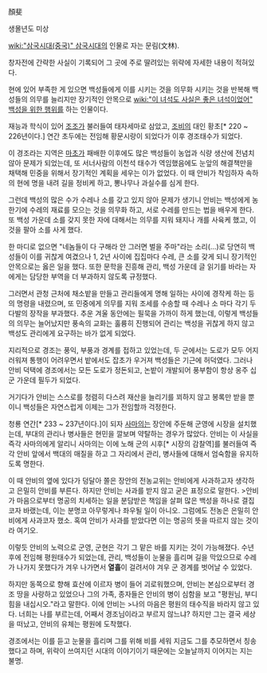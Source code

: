 顏斐

생몰년도 미상

[[wiki:"삼국시대(중국)" 삼국시대]]의 인물로 자는 문림(文林).

창자전에 간략한 사실이 기록되어 그 곳에 주로 딸려있는 위략에 자세한 내용이 적혀있다.

현에 있어 부족한 게 있으면 백성들에게 이를 시키는 것을 의무화 시키는 것을 반복해 백성들의 의무를 늘리지만 장기적인 안목으로 [[wiki:"이 녀석도 사실은 좋은 녀석이었어" 백성을 위한 행위]]를 하는 인물이다.

재능과 학식이 있어 [[조조]]가 불러들여 태자세마로 삼았고, [[조비]]의 대인 황초[* 220 ~ 226년이다.] 연간 초두에는 전임해 황문시랑이 되었다가 이후 경조태수가 되었다. 

이 경조라는 지역은 [[마초]]가 패배한 이후에도 많은 백성들이 농업과 식량 생산에 전념치 않아 문제가 되었는데, 또 서너사람의 이천석 태수가 역임했음에도 눈앞의 해결책만을 채택해 민중을 위해서 장기적인 계획을 세우는 이가 없었다. 이 때 안비가 착임하자 속하의 현에 명을 내려 길을 정비케 하고, 뽕나무나 과실수를 심게 한다.  

그런데 백성의 많은 수가 수레나 소를 갖고 있지 않아 문제가 생기니 안비는 백성에게 농한기에 수레의 재료를 모으는 것을 의무화 하고, 서로 수레를 만드는 법을 배우게 한다. 또 백성 가운데 소를 갖지 못한 자에 대해서는 의무를 지워 돼지나 개를 사육케 했고, 이것을 팔아 소를 사게 했다.

한 마디로 없으면 "네놈들이 다 구해라 안 그러면 벌을 주마"라는 소리(…)로 당연히 백성들이 이를 귀찮게 여겼으나 1, 2년 사이에 집집마다 수레, 큰 소를 갖게 되니 장기적인 안목으로는 옳은 일을 했다. 또한 문학을 진흥해 관리, 백성 가운데 글 읽기를 바라는 자에게는 담당한 부역을 더 부과하지 않도록 규정했다.

그러면서 관청 근처에 채소밭을 만들고 관리들에게 명해 일하는 사이에 경작케 하는 등의 명령을 내렸으며, 또 민중에게 의무를 지워 조세를 수송할 때 수레나 소 마다 각기 두 다발의 장작을 부과했다. 추운 겨울 동안에는 필묵을 가까이 하게 했는데, 이렇게 백성들의 의무는 늘어났지만 풍속의 교화는 훌륭히 진행되어 관리는 백성을 귀찮게 하지 않고 백성도 관리에게 요구하는 바가 없게 되었다. 

지리적으로 경조는 풍익, 부풍과 경계를 접하고 있었는데, 두 군에서는 도로가 모두 어지러워져 통행이 어려우면서 밭에서도 잡초가 우거져 백성들은 기근에 허덕였다. 그러나 안비 덕택에 경조에서는 모든 도로가 정돈되고, 논밭이 개발되어 풍부함이 항상 옹주 십군 가운데 필두가 되었다.

거기다가 안비는 스스로를 청렴히 다스려 재산을 늘리기를 꾀하지 않고 봉록만 받을 뿐이니 백성들은 자연스럽게 이제는 그가 전임할까 걱정한다.

청룡 연간[* 233 ~ 237년이다.]이 되자 [[사마의]]는 장안에 주둔해 군영에 시장을 설치했는데, 부대의 관리나 병사들은 현민을 깔보며 약탈하는 경우가 많았다. 안비는 이 사실을 즉각 사마의에게 알리니 사마의는 이에 노해 군의 시후[* 시장의 감찰역]를 불러들여 즉각 안비 앞에서 백대의 매질을 하고 그 자리에서 관리, 병사들에 대해서 엄숙함을 유지하도록 명한다.

이 때 안비의 옆에 있다가 덩달아 쫄은 장안의 전농교위는 안비에게 사과하고자 생각하고 은밀히 안비를 부른다. 하지만 안비는 사과를 받지 않고 굳은 표정으로 말한다.
>안비가 마음으로부터 명공의 치세하는 일을 분담받은 책임을 살펴 많은 백성을 하나로 결집코자 바랬는데, 이는 분명코 아무렇게나 좌우될 일이 아니오. 그럼에도 전농은 은밀히 안비에게 사과코자 했소. 혹여 안비가 사과를 받았다면 이는 명공의 뜻을 따르지 않는 것이라 여기오.

이렇듯 안비의 노력으로 군영, 군현은 각기 그 맡은 바를 지키는 것이 가능해졌다. 수년 후에 전임해 평원태수가 되었는데, 관리, 백성들이 눈물을 흘리며 길을 막았으므로 수레가 나가지 못했다가 겨우 나가면서 '''열흘'''이 걸려서야 겨우 군 경계를 벗어날 수 있었다.

하지만 동쪽으로 향해 효산에 이르자 병이 들어 괴로워했으며, 안비는 본심으로부터 경조 땅을 사랑하고 있었으나 그의 가족, 종자들은 안비의 병이 심함을 보고 "평원님, 부디 힘을 내십시오."라고 말한다. 이에 안비는
>나의 마음은 평원의 태수직을 바라지 않고 있다. 너희는 나를 부르는데, 어째서 경조님이라고 부르지 않느냐?
하지만 그는 결국 세상을 떠났고, 안비의 유체는 평원에 도착했다.

경조에서는 이를 듣고 눈물을 흘리며 그를 위해 비를 세워 지금도 그를 추모하면서 칭송했다고 하며, 위략이 쓰여지던 시대의 이야기이기 때문에는 오늘날까지 이어지는 지는 불명.
